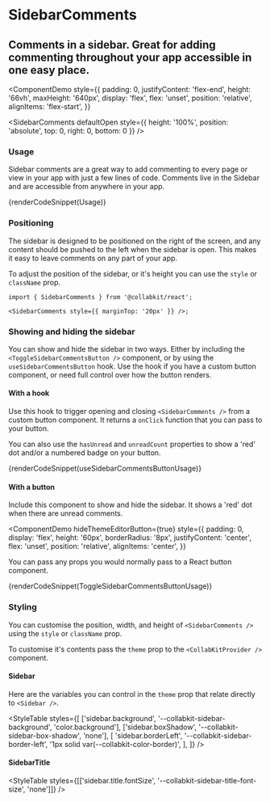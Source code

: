 
# SidebarComments

## Comments in a sidebar. Great for adding commenting throughout your app accessible in one easy place.

<ComponentDemo
  style={{
    padding: 0,
    justifyContent: 'flex-end',
    height: '66vh',
    maxHeight: '640px',
    display: 'flex',
    flex: 'unset',
    position: 'relative',
    alignItems: 'flex-start',
  }}
>
  <SidebarComments
    defaultOpen
    style={{ height: '100%', position: 'absolute', top: 0, right: 0, bottom: 0 }}
  />
</ComponentDemo>

### Usage

Sidebar comments are a great way to add commenting to every page or view in your app with just a few lines of code. Comments live in the Sidebar and are accessible from anywhere in your app.

{renderCodeSnippet(Usage)}

### Positioning

The sidebar is designed to be positioned on the right of the screen, and any content should be pushed to the left when the sidebar is open. This makes it easy to leave comments on any part of your app.

To adjust the position of the sidebar, or it's height you can use the `style` or `className` prop.

```tsx highlightLines="[[3, 3]]"
import { SidebarComments } from '@collabkit/react';

<SidebarComments style={{ marginTop: '20px' }} />;
```

### Showing and hiding the sidebar

You can show and hide the sidebar in two ways. Either by including the `<ToggleSidebarCommentsButton />` component, or by using the `useSidebarCommentsButton` hook. Use the hook if you have a custom button component, or need full control over how the button renders.

#### With a hook

Use this hook to trigger opening and closing `<SidebarComments />` from a custom button component. It returns a `onClick` function that you can pass to your button.

You can also use the `hasUnread` and `unreadCount` properties to show a 'red' dot and/or a numbered badge on your button.

{renderCodeSnippet(useSidebarCommentsButtonUsage)}

#### With a button

Include this component to show and hide the sidebar. It shows a 'red' dot when there are unread comments.

<ComponentDemo
  hideThemeEditorButton={true}
  style={{
    padding: 0,
    display: 'flex',
    height: '60px',
    borderRadius: '8px',
    justifyContent: 'center',
    flex: 'unset',
    position: 'relative',
    alignItems: 'center',
  }}
>
  <div style={{ position: 'absolute', top: 12, left: 12 }}>
    <ToggleSidebarCommentsButton />
  </div>
</ComponentDemo>

You can pass any props you would normally pass to a React button component.

{renderCodeSnippet(ToggleSidebarCommentsButtonUsage)}

### Styling

You can customise the position, width, and height of `<SidebarComments />` using the `style` or `className` prop.

To customise it's contents pass the `theme` prop to the `<CollabKitProvider />` component.

#### Sidebar

Here are the variables you can control in the `theme` prop that relate directly to `<Sidebar />`.

<StyleTable
  styles={[
    ['sidebar.background', '--collabkit-sidebar-background', 'color.background'],
    ['sidebar.boxShadow', '--collabkit-sidebar-box-shadow', 'none'],
    [
      'sidebar.borderLeft',
      '--collabkit-sidebar-border-left',
      '1px solid var(--collabkit-color-border)',
    ],
  ]}
/>

#### SidebarTitle

<StyleTable styles={[['sidebar.title.fontSize', '--collabkit-sidebar-title-font-size', 'none']]} />
